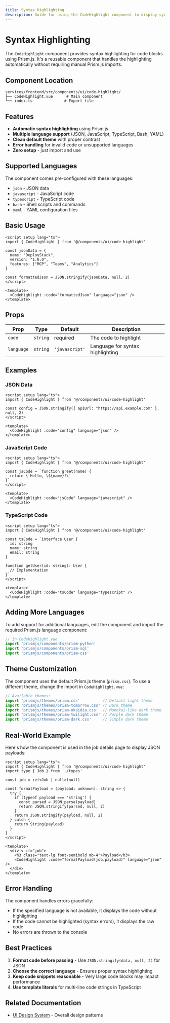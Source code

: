 ```yaml
---
title: Syntax Highlighting
description: Guide for using the CodeHighlight component to display syntax-highlighted code blocks.
---
```


# Syntax Highlighting

The `CodeHighlight` component provides syntax highlighting for code blocks using Prism.js. It's a reusable component that handles the highlighting automatically without requiring manual Prism.js imports.

## Component Location

```
services/frontend/src/components/ui/code-highlight/
├── CodeHighlight.vue      # Main component
└── index.ts              # Export file
```

## Features

- **Automatic syntax highlighting** using Prism.js
- **Multiple language support** (JSON, JavaScript, TypeScript, Bash, YAML)
- **Clean default theme** with proper contrast
- **Error handling** for invalid code or unsupported languages
- **Zero setup** - just import and use

## Supported Languages

The component comes pre-configured with these languages:
- `json` - JSON data
- `javascript` - JavaScript code
- `typescript` - TypeScript code
- `bash` - Shell scripts and commands
- `yaml` - YAML configuration files

## Basic Usage

```vue
<script setup lang="ts">
import { CodeHighlight } from '@/components/ui/code-highlight'

const jsonData = {
  name: "DeployStack",
  version: "1.0.0",
  features: ["MCP", "Teams", "Analytics"]
}

const formattedJson = JSON.stringify(jsonData, null, 2)
</script>

<template>
  <CodeHighlight :code="formattedJson" language="json" />
</template>
```

## Props

| Prop | Type | Default | Description |
|------|------|---------|-------------|
| `code` | `string` | required | The code to highlight |
| `language` | `string` | `'javascript'` | Language for syntax highlighting |

## Examples

### JSON Data

```vue
<script setup lang="ts">
import { CodeHighlight } from '@/components/ui/code-highlight'

const config = JSON.stringify({ apiUrl: "https://api.example.com" }, null, 2)
</script>

<template>
  <CodeHighlight :code="config" language="json" />
</template>
```

### JavaScript Code

```vue
<script setup lang="ts">
import { CodeHighlight } from '@/components/ui/code-highlight'

const jsCode = `function greet(name) {
  return \`Hello, \${name}!\`
}`
</script>

<template>
  <CodeHighlight :code="jsCode" language="javascript" />
</template>
```

### TypeScript Code

```vue
<script setup lang="ts">
import { CodeHighlight } from '@/components/ui/code-highlight'

const tsCode = `interface User {
  id: string
  name: string
  email: string
}

function getUser(id: string): User {
  // Implementation
}`
</script>

<template>
  <CodeHighlight :code="tsCode" language="typescript" />
</template>
```

## Adding More Languages

To add support for additional languages, edit the component and import the required Prism.js language component:

```typescript
// In CodeHighlight.vue
import 'prismjs/components/prism-python'
import 'prismjs/components/prism-sql'
import 'prismjs/components/prism-css'
```

## Theme Customization

The component uses the default Prism.js theme (`prism.css`). To use a different theme, change the import in `CodeHighlight.vue`:

```typescript
// Available themes:
import 'prismjs/themes/prism.css'          // Default light theme
import 'prismjs/themes/prism-tomorrow.css' // Dark theme
import 'prismjs/themes/prism-okaidia.css'  // Monokai-like dark theme
import 'prismjs/themes/prism-twilight.css' // Purple dark theme
import 'prismjs/themes/prism-dark.css'     // Simple dark theme
```

## Real-World Example

Here's how the component is used in the job details page to display JSON payloads:

```vue
<script setup lang="ts">
import { CodeHighlight } from '@/components/ui/code-highlight'
import type { Job } from './types'

const job = ref<Job | null>(null)

const formatPayload = (payload: unknown): string => {
  try {
    if (typeof payload === 'string') {
      const parsed = JSON.parse(payload)
      return JSON.stringify(parsed, null, 2)
    }
    return JSON.stringify(payload, null, 2)
  } catch {
    return String(payload)
  }
}
</script>

<template>
  <div v-if="job">
    <h3 class="text-lg font-semibold mb-4">Payload</h3>
    <CodeHighlight :code="formatPayload(job.payload)" language="json" />
  </div>
</template>
```

## Error Handling

The component handles errors gracefully:
- If the specified language is not available, it displays the code without highlighting
- If the code cannot be highlighted (syntax errors), it displays the raw code
- No errors are thrown to the console

## Best Practices

1. **Format code before passing** - Use `JSON.stringify(data, null, 2)` for JSON
2. **Choose the correct language** - Ensures proper syntax highlighting
3. **Keep code snippets reasonable** - Very large code blocks may impact performance
4. **Use template literals** for multi-line code strings in TypeScript

## Related Documentation

- [UI Design System](/development/frontend/ui-design-system) - Overall design patterns
